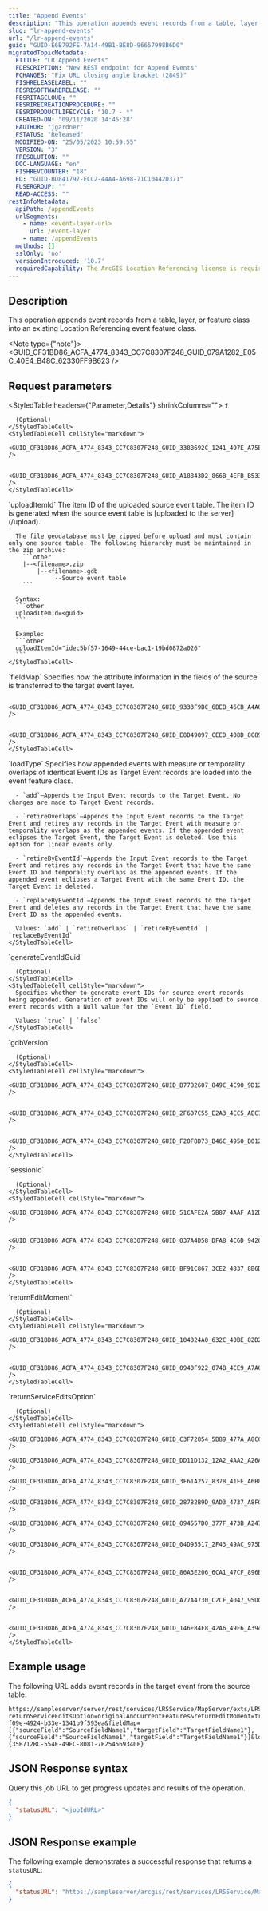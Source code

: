 ```yaml
---
title: "Append Events"
description: "This operation appends event records from a table, layer, or feature class into an existing ArcGIS Location Referencing event feature class."
slug: "lr-append-events"
url: "/lr-append-events"
guid: "GUID-E6B792FE-7A14-49B1-BE8D-96657998B6D0"
migratedTopicMetadata:
  FTITLE: "LR Append Events"
  FDESCRIPTION: "New REST endpoint for Append Events"
  FCHANGES: "Fix URL closing angle bracket (2849)"
  FISHRELEASELABEL: ""
  FESRISOFTWARERELEASE: ""
  FESRITAGCLOUD: ""
  FESRIRECREATIONPROCEDURE: ""
  FESRIPRODUCTLIFECYCLE: "10.7 - *"
  CREATED-ON: "09/11/2020 14:45:28"
  FAUTHOR: "jgardner"
  FSTATUS: "Released"
  MODIFIED-ON: "25/05/2023 10:59:55"
  VERSION: "3"
  FRESOLUTION: ""
  DOC-LANGUAGE: "en"
  FISHREVCOUNTER: "18"
  ED: "GUID-BD841797-ECC2-44A4-A698-71C10442D371"
  FUSERGROUP: ""
  READ-ACCESS: ""
restInfoMetadata:
  apiPath: /appendEvents
  urlSegments:
    - name: <event-layer-url>
      url: /event-layer
    - name: /appendEvents
  methods: []
  sslOnly: 'no'
  versionIntroduced: '10.7'
  requiredCapability: The ArcGIS Location Referencing license is required to use this resource.
---
```




## Description

This operation appends event records from a table, layer, or feature class into an existing Location Referencing event feature class.

<Note type={"note"}>
<GUID_CF31BD86_ACFA_4774_8343_CC7C8307F248_GUID_079A1282_E05C_40E4_B48C_62330FF9B623 />
</Note>

##  Request parameters

<StyledTable headers={"Parameter,Details"} shrinkColumns="">
  <StyledTableRow>
    <StyledTableCell cellStyle="markdown">
      `f`
      
      (Optional)
    </StyledTableCell>
    <StyledTableCell cellStyle="markdown">
      <GUID_CF31BD86_ACFA_4774_8343_CC7C8307F248_GUID_338B692C_1241_497E_A75E_A120E90C5078 />
      
      <GUID_CF31BD86_ACFA_4774_8343_CC7C8307F248_GUID_A18843D2_866B_4EFB_B533_9736C6767514 />
    </StyledTableCell>
  </StyledTableRow>
  <StyledTableRow>
    <StyledTableCell cellStyle="markdown">
      `uploadItemId`
    </StyledTableCell>
    <StyledTableCell cellStyle="markdown">
      The item ID of the uploaded source event table. The item ID is generated when the source event table is [uploaded to the server](/upload). 
      
      The file geodatabase must be zipped before upload and must contain only one source table. The following hierarchy must be maintained in the zip archive:
        ```other
        |--<filename>.zip
            |--<filename>.gdb
                |--Source event table
        ```
      
      Syntax: 
      ```other
      uploadItemId=<guid>
      ```
      
      Example: 
      ```other
      uploadItemId="idec5bf57-1649-44ce-bac1-19bd0872a026"
      ```
    </StyledTableCell>
  </StyledTableRow>
  <StyledTableRow>
    <StyledTableCell cellStyle="markdown">
      `fieldMap`
    </StyledTableCell>
    <StyledTableCell cellStyle="markdown">
      Specifies how the attribute information in the fields of the source is transferred to the target event layer.
      
      <GUID_CF31BD86_ACFA_4774_8343_CC7C8307F248_GUID_9333F9BC_6BEB_46CB_A4A0_2F34E4FAD023 />
      
      <GUID_CF31BD86_ACFA_4774_8343_CC7C8307F248_GUID_E8D49097_CEED_408D_8C89_E8A6584AF88A />
    </StyledTableCell>
  </StyledTableRow>
  <StyledTableRow>
    <StyledTableCell cellStyle="markdown">
      `loadType`
    </StyledTableCell>
    <StyledTableCell cellStyle="markdown">
      Specifies how appended events with measure or temporality overlaps of identical Event IDs as Target Event records are loaded into the event feature class.
      
      - `add`—Appends the Input Event records to the Target Event. No changes are made to Target Event records.
      
      - `retireOverlaps`—Appends the Input Event records to the Target Event and retires any records in the Target Event with measure or temporality overlaps as the appended events. If the appended event eclipses the Target Event, the Target Event is deleted. Use this option for linear events only.
      
      - `retireByEventId`—Appends the Input Event records to the Target Event and retires any records in the Target Event that have the same Event ID and temporality overlaps as the appended events. If the appended event eclipses a Target Event with the same Event ID, the Target Event is deleted.
      
      - `replaceByEventId`—Appends the Input Event records to the Target Event and deletes any records in the Target Event that have the same Event ID as the appended events.
      
      Values: `add` | `retireOverlaps` | `retireByEventId` | `replaceByEventId`
    </StyledTableCell>
  </StyledTableRow>
  <StyledTableRow>
    <StyledTableCell cellStyle="markdown">
      `generateEventIdGuid`

      (Optional)
    </StyledTableCell>
    <StyledTableCell cellStyle="markdown">
      Specifies whether to generate event IDs for source event records being appended. Generation of event IDs will only be applied to source event records with a Null value for the `Event ID` field.
      
      Values: `true` | `false`
    </StyledTableCell>
  </StyledTableRow>
  <StyledTableRow>
    <StyledTableCell cellStyle="markdown">
      `gdbVersion`

      (Optional)
    </StyledTableCell>
    <StyledTableCell cellStyle="markdown">
      <GUID_CF31BD86_ACFA_4774_8343_CC7C8307F248_GUID_B7782607_849C_4C90_9D12_86CEAA873DB0 />
      
      <GUID_CF31BD86_ACFA_4774_8343_CC7C8307F248_GUID_2F607C55_E2A3_4EC5_AEC7_0E75B11E3555 />
      
      <GUID_CF31BD86_ACFA_4774_8343_CC7C8307F248_GUID_F20F8D73_B46C_4950_B012_6CDF9CF27212 />
    </StyledTableCell>
  </StyledTableRow>
  <StyledTableRow>
    <StyledTableCell cellStyle="markdown">
      `sessionId`

      (Optional)
    </StyledTableCell>
    <StyledTableCell cellStyle="markdown">
      <GUID_CF31BD86_ACFA_4774_8343_CC7C8307F248_GUID_51CAFE2A_5B87_4AAF_A12D_C84202C2014F />
      
      <GUID_CF31BD86_ACFA_4774_8343_CC7C8307F248_GUID_037A4D58_DFA8_4C6D_9426_BC4A084DBD3B />
      
      <GUID_CF31BD86_ACFA_4774_8343_CC7C8307F248_GUID_BF91C867_3CE2_4837_8B6D_24AF8759B7EF />
    </StyledTableCell>
  </StyledTableRow>
  <StyledTableRow>
    <StyledTableCell cellStyle="markdown">
      `returnEditMoment`

      (Optional)
    </StyledTableCell>
    <StyledTableCell cellStyle="markdown">
      <GUID_CF31BD86_ACFA_4774_8343_CC7C8307F248_GUID_104824A0_632C_40BE_82D2_BCBDB4F96D9E />
      
      <GUID_CF31BD86_ACFA_4774_8343_CC7C8307F248_GUID_0940F922_074B_4CE9_A7A0_64DA0D224708 />
    </StyledTableCell>
  </StyledTableRow>
  <StyledTableRow>
    <StyledTableCell cellStyle="markdown">
      `returnServiceEditsOption`

      (Optional)
    </StyledTableCell>
    <StyledTableCell cellStyle="markdown">
      <GUID_CF31BD86_ACFA_4774_8343_CC7C8307F248_GUID_C3F72854_5B89_477A_A8CC_B1D2D4404E60 />
      <GUID_CF31BD86_ACFA_4774_8343_CC7C8307F248_GUID_DD11D132_12A2_4AA2_A26A_0D6CEF815BFF />
      <GUID_CF31BD86_ACFA_4774_8343_CC7C8307F248_GUID_3F61A257_8378_41FE_A6B8_1F557570A29A />
      <GUID_CF31BD86_ACFA_4774_8343_CC7C8307F248_GUID_28782B9D_9AD3_4737_A8F0_A417C89D8567 />
      <GUID_CF31BD86_ACFA_4774_8343_CC7C8307F248_GUID_094557D0_377F_473B_A247_9DF010F01DD8 />
      <GUID_CF31BD86_ACFA_4774_8343_CC7C8307F248_GUID_04D95517_2F43_49AC_975D_1DEDE92529D6 />
      
      <GUID_CF31BD86_ACFA_4774_8343_CC7C8307F248_GUID_86A3E206_6CA1_47CF_896B_B5BC616F7538 />
      
      <GUID_CF31BD86_ACFA_4774_8343_CC7C8307F248_GUID_A77A4730_C2CF_4047_95DC_47AAA0022B3A />
      
      <GUID_CF31BD86_ACFA_4774_8343_CC7C8307F248_GUID_146E84F8_42A6_49F6_A394_AC0E7D19A128 />
    </StyledTableCell>
  </StyledTableRow>
</StyledTable>


## Example usage

The following URL adds event records in the target event from the source table:

<EncodeURLsNote />

```other
https://sampleserver/server/rest/services/LRSService/MapServer/exts/LRServer/eventLayers/2/appendEvents?returnServiceEditsOption=originalAndCurrentFeatures&returnEditMoment=true&uploadItemId=ifbfbd4e2-f09e-4924-b33e-1341b9f593ea&fieldMap=[{"sourceField":"SourceFieldName1","targetField":"TargetFieldName1"},{"sourceField":"SourceFieldName1","targetField":"TargetFieldName1"}]&loadType=add&f=json&gdbVersion=userTest.versionx&sessionId={35B712BC-554E-49EC-8081-7E254569340F}
```

## JSON Response syntax

Query this job URL to get progress updates and results of the operation. 

```json
{
  "statusURL": "<jobIdURL>"
}

```

## JSON Response example

The following example demonstrates a successful response that returns a `statusURL`:

```json
{
  "statusURL": "https://sampleserver/arcgis/rest/services/LRSService/MapServer/exts/LRServer/jobs/j0c1381f58c9a49e982ee2c3e1634c09b"
}
```

 
